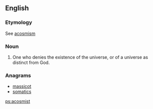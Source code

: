 ==English==

===Etymology===
See [[acosmism]]
===Noun===
{{en-noun}}

# One who denies the existence of the universe, or of a universe as distinct from God.

===Anagrams===
* [[massicot#English|massicot]]
* [[somatics#English|somatics]]

[[ps:acosmist]]